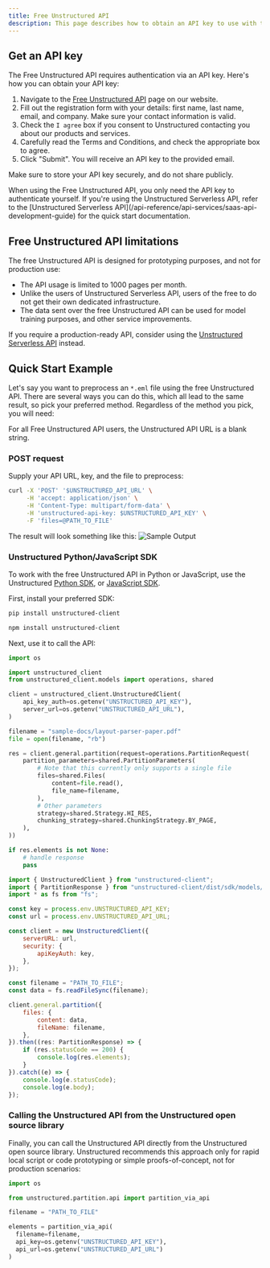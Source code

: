 ```yaml
---
title: Free Unstructured API
description: This page describes how to obtain an API key to use with the free Unstructured API, the limitations of the free Unstructured API, and provides a quick start example.
---
```


## Get an API key

The Free Unstructured API requires authentication via an API key. Here's how you can obtain your API key:

1.  Navigate to the [Free Unstructured API](https://unstructured.io/api-key-free) page on our website.
2.  Fill out the registration form with your details: first name, last name, email, and company. Make sure your contact information is valid.
3.  Check the `I agree` box if you consent to Unstructured contacting you about our products and services.
4.  Carefully read the Terms and Conditions, and check the appropriate box to agree.
5.  Click "Submit". You will receive an API key to the provided email.

Make sure to store your API key securely, and do not share publicly.

<Note>
    When using the Free Unstructured API, you only need the API key to authenticate yourself.
    If you're using the Unstructured Serverless API, refer to the [Unstructured Serverless API](/api-reference/api-services/saas-api-development-guide) for the quick start documentation.
</Note>

## Free Unstructured API limitations

The free Unstructured API is designed for prototyping purposes, and not for production use:
* The API usage is limited to 1000 pages per month.
* Unlike the users of Unstructured Serverless API, users of the free to do not get their own dedicated infrastructure.
* The data sent over the free Unstructured API can be used for model training purposes, and other service improvements.

If you require a production-ready API, consider using the [Unstructured Serverless API](/api-reference/api-services/saas-api-development-guide) instead.

## Quick Start Example

Let's say you want to preprocess an `*.eml` file using the free Unstructured API. There are several ways
you can do this, which all lead to the same result, so pick your preferred method. Regardless of the method you pick, you will need:


<SharedAPIKeyURL />

<Info>For all Free Unstructured API users, the Unstructured API URL is a blank string.</Info>

### POST request

Supply your API URL, key, and the file to preprocess:

```bash
curl -X 'POST' '$UNSTRUCTURED_API_URL' \
     -H 'accept: application/json' \
     -H 'Content-Type: multipart/form-data' \
     -H 'unstructured-api-key: $UNSTRUCTURED_API_KEY' \
     -F 'files=@PATH_TO_FILE'
```

The result will look something like this:
![Sample Output](/img/api/sample_output.png)

### Unstructured Python/JavaScript SDK

To work with the free Unstructured API in Python or JavaScript, use the
Unstructured [Python SDK](https://github.com/Unstructured-IO/unstructured-python-client), or
[JavaScript SDK](https://github.com/Unstructured-IO/unstructured-js-client).

First, install your preferred SDK:
<CodeGroup>

```bash  Python
pip install unstructured-client
```

```bash  JavaScript
npm install unstructured-client
```
</CodeGroup>

Next, use it to call the API:

<CodeGroup>

```python Python
import os

import unstructured_client
from unstructured_client.models import operations, shared

client = unstructured_client.UnstructuredClient(
    api_key_auth=os.getenv("UNSTRUCTURED_API_KEY"),
    server_url=os.getenv("UNSTRUCTURED_API_URL"),
)

filename = "sample-docs/layout-parser-paper.pdf"
file = open(filename, "rb")

res = client.general.partition(request=operations.PartitionRequest(
    partition_parameters=shared.PartitionParameters(
        # Note that this currently only supports a single file
        files=shared.Files(
            content=file.read(),
            file_name=filename,
        ),
        # Other parameters
        strategy=shared.Strategy.HI_RES,
        chunking_strategy=shared.ChunkingStrategy.BY_PAGE,
    ),
))

if res.elements is not None:
    # handle response
    pass
```

```javascript JavaScript
import { UnstructuredClient } from "unstructured-client";
import { PartitionResponse } from "unstructured-client/dist/sdk/models/operations";
import * as fs from "fs";

const key = process.env.UNSTRUCTURED_API_KEY;
const url = process.env.UNSTRUCTURED_API_URL;

const client = new UnstructuredClient({
    serverURL: url,
    security: {
        apiKeyAuth: key,
    },
});

const filename = "PATH_TO_FILE";
const data = fs.readFileSync(filename);

client.general.partition({
    files: {
        content: data,
        fileName: filename,
    },
}).then((res: PartitionResponse) => {
    if (res.statusCode == 200) {
        console.log(res.elements);
    }
}).catch((e) => {
    console.log(e.statusCode);
    console.log(e.body);
});
```
</CodeGroup>

### Calling the Unstructured API from the Unstructured open source library

Finally, you can call the Unstructured API directly from the Unstructured open source library. Unstructured recommends this approach only for rapid local script or code prototyping or simple proofs-of-concept, not for production scenarios:

```python
import os

from unstructured.partition.api import partition_via_api

filename = "PATH_TO_FILE"

elements = partition_via_api(
  filename=filename,
  api_key=os.getenv("UNSTRUCTURED_API_KEY"),
  api_url=os.getenv("UNSTRUCTURED_API_URL")
)
```



